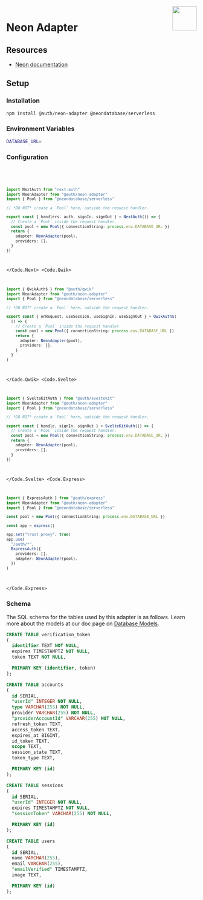
<img align="right" src="https://neon.tech/brand/neon-logomark-light-color.svg" height="64" width="64" />

# Neon Adapter

## Resources

- [Neon documentation](https://neon.tech/docs/)

## Setup

### Installation

```bash npm2yarn
npm install @auth/neon-adapter @neondatabase/serverless
```

### Environment Variables

```sh
DATABASE_URL=
```

### Configuration

<Code>
<Code.Next>

```ts filename="./auth.ts"
import NextAuth from "next-auth"
import NeonAdapter from "@auth/neon-adapter"
import { Pool } from "@neondatabase/serverless"

// *DO NOT* create a `Pool` here, outside the request handler.

export const { handlers, auth, signIn, signOut } = NextAuth(() => {
  // Create a `Pool` inside the request handler.
  const pool = new Pool({ connectionString: process.env.DATABASE_URL })
  return {
    adapter: NeonAdapter(pool),
    providers: [],
  }
})
```

</Code.Next>
<Code.Qwik>

```ts filename="/src/routes/plugin@auth.ts"
import { QwikAuth$ } from "@auth/qwik"
import NeonAdapter from "@auth/neon-adapter"
import { Pool } from "@neondatabase/serverless"

// *DO NOT* create a `Pool` here, outside the request handler.

export const { onRequest, useSession, useSignIn, useSignOut } = QwikAuth$(
  () => {
    // Create a `Pool` inside the request handler.
    const pool = new Pool({ connectionString: process.env.DATABASE_URL })
    return {
      adapter: NeonAdapter(pool),
      providers: [],
    }
  }
)
```

</Code.Qwik>
<Code.Svelte>

```ts filename="./src/auth.ts"
import { SvelteKitAuth } from "@auth/sveltekit"
import NeonAdapter from "@auth/neon-adapter"
import { Pool } from "@neondatabase/serverless"

// *DO NOT* create a `Pool` here, outside the request handler.

export const { handle, signIn, signOut } = SvelteKitAuth(() => {
  // Create a `Pool` inside the request handler.
  const pool = new Pool({ connectionString: process.env.DATABASE_URL })
  return {
    adapter: NeonAdapter(pool),
    providers: [],
  }
})
```

</Code.Svelte>
<Code.Express>

```ts filename="./src/routes/auth.route.ts"
import { ExpressAuth } from "@auth/express"
import NeonAdapter from "@auth/neon-adapter"
import { Pool } from "@neondatabase/serverless"

const pool = new Pool({ connectionString: process.env.DATABASE_URL })

const app = express()

app.set("trust proxy", true)
app.use(
  "/auth/*",
  ExpressAuth({
    providers: [],
    adapter: NeonAdapter(pool),
  })
)
```

</Code.Express>
</Code>

### Schema

The SQL schema for the tables used by this adapter is as follows. Learn more about the models at our
doc page on [Database Models](/guides/creating-a-database-adapter).

```sql
CREATE TABLE verification_token
(
  identifier TEXT NOT NULL,
  expires TIMESTAMPTZ NOT NULL,
  token TEXT NOT NULL,

  PRIMARY KEY (identifier, token)
);

CREATE TABLE accounts
(
  id SERIAL,
  "userId" INTEGER NOT NULL,
  type VARCHAR(255) NOT NULL,
  provider VARCHAR(255) NOT NULL,
  "providerAccountId" VARCHAR(255) NOT NULL,
  refresh_token TEXT,
  access_token TEXT,
  expires_at BIGINT,
  id_token TEXT,
  scope TEXT,
  session_state TEXT,
  token_type TEXT,

  PRIMARY KEY (id)
);

CREATE TABLE sessions
(
  id SERIAL,
  "userId" INTEGER NOT NULL,
  expires TIMESTAMPTZ NOT NULL,
  "sessionToken" VARCHAR(255) NOT NULL,

  PRIMARY KEY (id)
);

CREATE TABLE users
(
  id SERIAL,
  name VARCHAR(255),
  email VARCHAR(255),
  "emailVerified" TIMESTAMPTZ,
  image TEXT,

  PRIMARY KEY (id)
);

```
